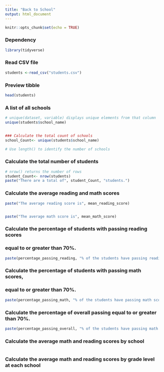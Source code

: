 ```yaml
---
title: "Back to School"
output: html_document
---
```


```r
knitr::opts_chunk$set(echo = TRUE)
```

### Dependency
```r
library(tidyverse)
```
### Read CSV file
```r
students <-read_csv("students.csv")
```
### Preview tibble
```r
head(students)
```

### A list of all schools
```r
# unique(dataset, variable) displays unique elements from that column
unique(students$school_name)
  

### Calculate the total count of schools
school_Count<- unique(students$school_name)

# Use length() to identify the number of schools

```

### Calculate the total number of students
```r
# nrow() returns the number of rows
student_Count<- nrow(students)
paste("There are a total of", student_Count, "students.")
```

### Calculate the average reading and math scores
```r

paste("The average reading score is", mean_reading_score)


paste("The average math score is", mean_math_score)
```

### Calculate the percentage of students with passing reading scores
### equal to or greater than 70%.
```r


paste(percentage_passing_reading, "% of the students have passing reading scores.")
```

### Calculate the percentage of students with passing math scores,
### equal to or greater than 70%.
```r


paste(percentage_passing_math, "% of the students have passing math scores.")
```

### Calculate the percentage of overall passing equal to or greater than 70%.
```r


paste(percentage_passing_overall, "% of the students have passing math and reading scores.")
```

### Calculate the average math and reading scores by school
```r

```

### Calculate the average math and reading scores by grade level at each school
```r

```

